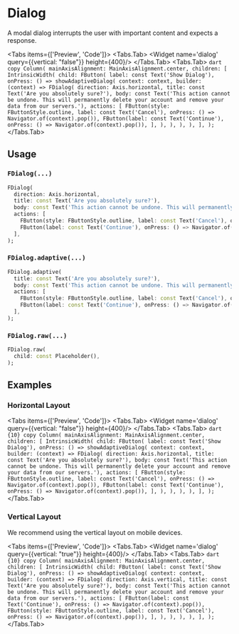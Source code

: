 
# Dialog
A modal dialog interrupts the user with important content and expects a response.

<LinkBadgeGroup>
    <LinkBadge label="API Reference" href="https://pub.dev/documentation/forui/latest/forui.widgets.dialog"/>
</LinkBadgeGroup>

<Tabs items={['Preview', 'Code']}>
  <Tabs.Tab>
    <Widget name='dialog' query={{vertical: "false"}} height={400}/>
  </Tabs.Tab>
  <Tabs.Tab>
    ```dart copy
    Column(
      mainAxisAlignment: MainAxisAlignment.center,
      children: [
        IntrinsicWidth(
          child: FButton(
            label: const Text('Show Dialog'),
            onPress: () => showAdaptiveDialog(
              context: context,
              builder: (context) => FDialog(
                direction: Axis.horizontal,
                title: const Text('Are you absolutely sure?'),
                body: const Text('This action cannot be undone. This will permanently delete your account and remove your data from our servers.'),
                actions: [
                  FButton(style: FButtonStyle.outline, label: const Text('Cancel'), onPress: () => Navigator.of(context).pop()),
                  FButton(label: const Text('Continue'), onPress: () => Navigator.of(context).pop()),
                ],
              ),
            ),
          ),
        ),
      ],
    );
    ```
  </Tabs.Tab>
</Tabs>

## Usage

### `FDialog(...)`

```dart copy
FDialog(
  direction: Axis.horizontal,
  title: const Text('Are you absolutely sure?'),
  body: const Text('This action cannot be undone. This will permanently delete your account and remove your data from our servers.'),
  actions: [
    FButton(style: FButtonStyle.outline, label: const Text('Cancel'), onPress: () => Navigator.of(context).pop()),
    FButton(label: const Text('Continue'), onPress: () => Navigator.of(context).pop()),
  ],
);
```

### `FDialog.adaptive(...)`

```dart copy
FDialog.adaptive(
  title: const Text('Are you absolutely sure?'),
  body: const Text('This action cannot be undone. This will permanently delete your account and remove your data from our servers.'),
  actions: [
    FButton(style: FButtonStyle.outline, label: const Text('Cancel'), onPress: () => Navigator.of(context).pop()),
    FButton(label: const Text('Continue'), onPress: () => Navigator.of(context).pop()),
  ],
);
```

### `FDialog.raw(...)`

```dart copy
FDialog.raw(
  child: const Placeholder(),
);
```

## Examples

### Horizontal Layout
<Tabs items={['Preview', 'Code']}>
  <Tabs.Tab>
    <Widget name='dialog' query={{vertical: "false"}} height={400}/>
  </Tabs.Tab>
  <Tabs.Tab>
    ```dart {10} copy
    Column(
      mainAxisAlignment: MainAxisAlignment.center,
      children: [
        IntrinsicWidth(
          child: FButton(
            label: const Text('Show Dialog'),
            onPress: () => showAdaptiveDialog(
              context: context,
              builder: (context) => FDialog(
                direction: Axis.horizontal,
                title: const Text('Are you absolutely sure?'),
                body: const Text('This action cannot be undone. This will permanently delete your account and remove your data from our servers.'),
                actions: [
                  FButton(style: FButtonStyle.outline, label: const Text('Cancel'), onPress: () => Navigator.of(context).pop()),
                  FButton(label: const Text('Continue'), onPress: () => Navigator.of(context).pop()),
                ],
              ),
            ),
          ),
        ),
      ],
    );
    ```
  </Tabs.Tab>
</Tabs>

### Vertical Layout

We recommend using the vertical layout on mobile devices.

<Tabs items={['Preview', 'Code']}>
  <Tabs.Tab>
    <Widget name='dialog' query={{vertical: "true"}} height={400}/>
  </Tabs.Tab>
  <Tabs.Tab>
      ```dart {10} copy
      Column(
        mainAxisAlignment: MainAxisAlignment.center,
        children: [
          IntrinsicWidth(
            child: FButton(
              label: const Text('Show Dialog'),
              onPress: () => showAdaptiveDialog(
                context: context,
                builder: (context) => FDialog(
                  direction: Axis.vertical,
                  title: const Text('Are you absolutely sure?'),
                  body: const Text('This action cannot be undone. This will permanently delete your account and remove your data from our servers.'),
                  actions: [
                    FButton(label: const Text('Continue'), onPress: () => Navigator.of(context).pop()),
                    FButton(style: FButtonStyle.outline, label: const Text('Cancel'), onPress: () => Navigator.of(context).pop()),
                  ],
                ),
              ),
            ),
          ),
        ],
      );
      ```
  </Tabs.Tab>
</Tabs>

